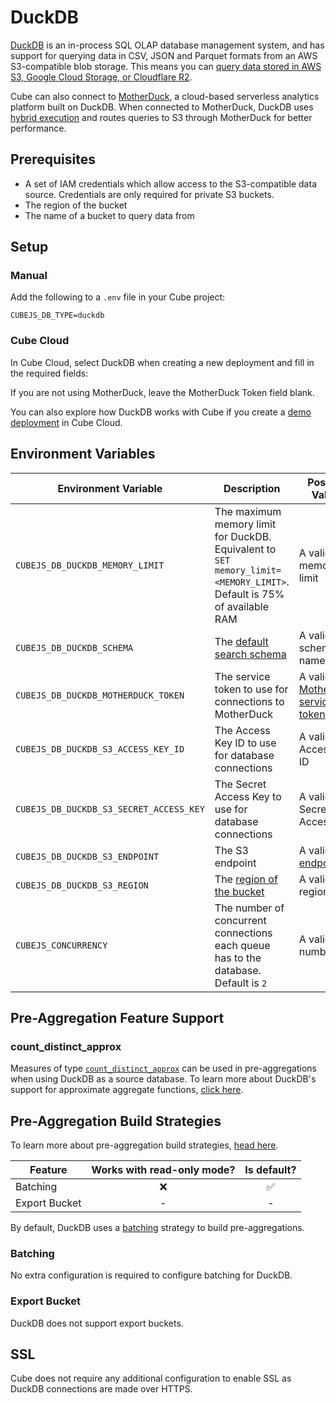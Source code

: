 # DuckDB

[DuckDB][duckdb] is an in-process SQL OLAP database management system, and has
support for querying data in CSV, JSON and Parquet formats from an AWS
S3-compatible blob storage. This means you can [query data stored in AWS S3,
Google Cloud Storage, or Cloudflare R2][duckdb-docs-s3-import].

<Diagram src="https://ucarecdn.com/d3e42677-83ce-4ad8-8ac9-c39d3b74e252/" />

Cube can also connect to [MotherDuck][motherduck], a cloud-based serverless
analytics platform built on DuckDB. When connected to MotherDuck, DuckDB uses
[hybrid execution][motherduck-docs-architecture] and routes queries to S3
through MotherDuck for better performance.

<Diagram src="https://ucarecdn.com/4fbb7247-379c-48a3-b298-0d87922e2531/" />

## Prerequisites

- A set of IAM credentials which allow access to the S3-compatible data source.
  Credentials are only required for private S3 buckets.
- The region of the bucket
- The name of a bucket to query data from

## Setup

### Manual

Add the following to a `.env` file in your Cube project:

```dotenv
CUBEJS_DB_TYPE=duckdb
```

### Cube Cloud

In Cube Cloud, select&nbsp;<Btn>DuckDB</Btn> when creating a new deployment
and fill in the required fields:

<Screenshot
  alt="Cube Cloud DuckDB Configuration Screen"
  src="https://ucarecdn.com/ffad02b1-a563-47e4-bbc0-0302ab046ccd/"
/>

<InfoBox>

If you are not using MotherDuck, leave the&nbsp;<Btn>MotherDuck Token</Btn>
field blank.

</InfoBox>

<InfoBox>

You can also explore how DuckDB works with Cube if you create a [demo
deployment][ref-demo-deployment] in Cube Cloud.

</InfoBox>

## Environment Variables

| Environment Variable                    | Description                                                                                                           | Possible Values                                               | Required |
| --------------------------------------- | --------------------------------------------------------------------------------------------------------------------- | ------------------------------------------------------------- | :------: |
| `CUBEJS_DB_DUCKDB_MEMORY_LIMIT`         | The maximum memory limit for DuckDB. Equivalent to `SET memory_limit=<MEMORY_LIMIT>`. Default is 75% of available RAM | A valid memory limit                                          |    ❌    |                                    ✅                                     |
| `CUBEJS_DB_DUCKDB_SCHEMA`               | The [default search schema][link-duckdb-configuration-ref]                                                            | A valid schema name                                           |    ❌    |                                    ✅                                     |
| `CUBEJS_DB_DUCKDB_MOTHERDUCK_TOKEN`     | The service token to use for connections to MotherDuck                                                                | A valid [MotherDuck service token][motherduck-docs-svc-token] |    ❌    |                                    ✅                                     |
| `CUBEJS_DB_DUCKDB_S3_ACCESS_KEY_ID`     | The Access Key ID to use for database connections                                                                     | A valid Access Key ID                                         |    ❌    |                                    ✅                                     |
| `CUBEJS_DB_DUCKDB_S3_SECRET_ACCESS_KEY` | The Secret Access Key to use for database connections                                                                 | A valid Secret Access Key                                     |    ❌    |                                    ✅                                     |
| `CUBEJS_DB_DUCKDB_S3_ENDPOINT`          | The S3 endpoint                                                                                                       | A valid [S3 endpoint][duckdb-docs-s3-import]                  |    ✅    |                                    ✅                                     |
| `CUBEJS_DB_DUCKDB_S3_REGION`            | The [region of the bucket][duckdb-docs-s3-import]                                                                     | A valid AWS region                                            |    ✅    |                                    ✅                                     |
| `CUBEJS_CONCURRENCY`                    | The number of concurrent connections each queue has to the database. Default is `2`                                   | A valid number                                                |    ❌    |                                    ✅                                     |

## Pre-Aggregation Feature Support

### count_distinct_approx

Measures of type
[`count_distinct_approx`][ref-schema-ref-types-formats-countdistinctapprox] can
be used in pre-aggregations when using DuckDB as a source database. To learn
more about DuckDB's support for approximate aggregate functions, [click
here][duckdb-docs-approx-agg-fns].

## Pre-Aggregation Build Strategies

<InfoBox>

To learn more about pre-aggregation build strategies, [head
here][ref-caching-using-preaggs-build-strats].

</InfoBox>

| Feature       | Works with read-only mode? | Is default? |
| ------------- | :------------------------: | :---------: |
| Batching      |             ❌             |     ✅      |
| Export Bucket |             -              |      -      |

By default, DuckDB uses a [batching][self-preaggs-batching] strategy to build
pre-aggregations.

### Batching

No extra configuration is required to configure batching for DuckDB.

### Export Bucket

DuckDB does not support export buckets.

## SSL

Cube does not require any additional configuration to enable SSL as DuckDB
connections are made over HTTPS.

[aws-s3]: https://aws.amazon.com/s3/
[aws-docs-access-keys]:
  https://docs.aws.amazon.com/IAM/latest/UserGuide/security-creds.html#sec-access-keys-and-secret-access-keys
[aws-docs-regions]:
  https://docs.aws.amazon.com/AWSEC2/latest/UserGuide/using-regions-availability-zones.html#concepts-available-regions
[aws-docs-vpc-endpoints]:
  https://docs.aws.amazon.com/vpc/latest/privatelink/vpc-endpoints-s3.html
[duckdb]: https://duckdb.org/
[duckdb-docs-approx-agg-fns]:
  https://duckdb.org/docs/sql/aggregates.html#approximate-aggregates
[duckdb-docs-s3-import]: https://duckdb.org/docs/guides/import/s3_import
[link-duckdb-configuration-ref]: https://duckdb.org/docs/sql/configuration.html#configuration-reference
[motherduck]: https://motherduck.com/
[motherduck-docs-architecture]:
  https://motherduck.com/docs/architecture-and-capabilities#hybrid-execution
[motherduck-docs-svc-token]:
  https://motherduck.com/docs/authenticating-to-motherduck/#authentication-using-a-service-token
[ref-caching-large-preaggs]:
  /product/caching/using-pre-aggregations#export-bucket
[ref-caching-using-preaggs-build-strats]:
  /product/caching/using-pre-aggregations#pre-aggregation-build-strategies
[ref-schema-ref-types-formats-countdistinctapprox]:
  /reference/data-model/types-and-formats#count-distinct-approx
[self-preaggs-batching]: #batching
[ref-demo-deployment]: /product/deployment/cloud/deployments#demo-deployments